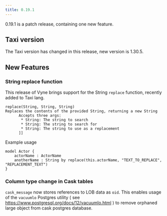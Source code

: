 ```yaml
---
title: 0.19.1
---
```



0.19.1 is a patch release, containing one new feature.

## Taxi version
The Taxi version has changed in this release, new version is 1.30.5.

## New Features

### String replace function

This release of Vyne brings support for the  String `replace` function, recently added to Taxi lang.

```taxi
replace(String, String, String)
Replaces the contents of the provided String, returning a new String
      Accepts three args:
       * String: The string to search
       * String: The string to search for
       * String: The string to use as a replacement
      ]]
```

Example usage

```taxi
model Actor {
    actorName : ActorName
    anotherName : String by replace(this.actorName, "TEXT_TO_REPLACE", "REPLACEMENT_TEXT")
}
```

### Column type change in Cask tables
`cask_message` now stores references to LOB data as `oid`.  This enables usage of the `vacuumlo` Postgres utility  ( see https://www.postgresql.org/docs/12/vacuumlo.html ) to remove orphaned large object from cask postgres database.

